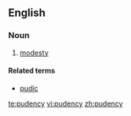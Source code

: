 ==English==

===Noun===
{{en-noun|-}}

#{{obsolete}} [[modesty]]

====Related terms====
*[[pudic]]

[[te:pudency]]
[[vi:pudency]]
[[zh:pudency]]